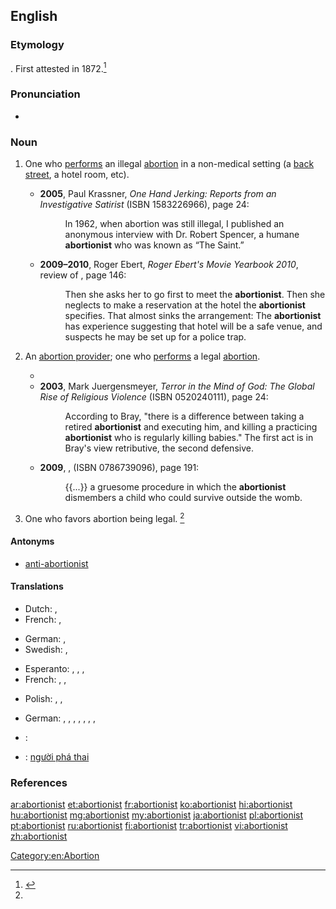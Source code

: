 ==English==
{{rft}}
===Etymology===
{{suffix|abortion|ist}}. First attested in 1872.<ref name=SOED>{{R:SOED5|page=7}}</ref>

===Pronunciation===
* {{a|US}} {{IPA|/əˈbɔɹ.ʃə.nɪst/}}

===Noun===
{{en-noun}}

# {{context|now often|_|historical|lang=en}} One who [[perform]]s an illegal [[abortion]] in a non-medical setting (a [[back street]], a hotel room, etc).
#* '''2005''', Paul Krassner, ''One Hand Jerking: Reports from an Investigative Satirist'' (ISBN 1583226966), page 24:
#*: In 1962, when abortion was still illegal, I published an anonymous interview with Dr. Robert Spencer, a humane '''abortionist''' who was known as “The Saint.”
#* '''2009&ndash;2010''', Roger Ebert, ''Roger Ebert's Movie Yearbook 2010'', review of ''{{w|4 Months, 3 Weeks and 2 Days}}'', page 146:
#*: Then she asks her to go first to meet the '''abortionist'''. Then she neglects to make a reservation at the hotel the '''abortionist''' specifies. That almost sinks the arrangement: The '''abortionist''' has experience suggesting that hotel will be a safe venue, and suspects he may be set up for a police trap.
# {{context|chiefly|in anti-abortion discourse|pejorative|lang=en}} An [[abortion provider]]; one who [[perform]]s a legal [[abortion]].
#* {{quote-book|title=Bioethical Dilemmas: A Jewish Perspective| volume=1| page=277| books.google.com/books?isbn=0881254738| author={{w|J. David Bleich}}| year=1998| passage=Such a fetus is perfectly viable save for the act of the abortionist.}}
#* '''2003''', Mark Juergensmeyer, ''Terror in the Mind of God: The Global Rise of Religious Violence'' (ISBN 0520240111), page 24:
#*: According to Bray, "there is a difference between taking a retired '''abortionist''' and executing him, and killing a practicing '''abortionist''' who is regularly killing babies." The first act is in Bray's view retributive, the second defensive.
#* '''2009''', {{w|Dinesh D'Souza}}, ''{{w|Letters to a Young Conservative}}'' (ISBN 0786739096), page 191:
#*: {{...}} a gruesome procedure in which the '''abortionist''' dismembers a child who could survive outside the womb.
# {{context|in anti-abortion discourse|offensive|lang=en}} One who favors abortion being legal. {{defdate|since the late 19<sup>th</sup> century}}<ref name=SOED/>

====Antonyms====
* {{sense|one who favours abortion being legal}} [[anti-abortionist]] {{gloss|one who opposes abortion being legal}}

====Translations====
{{trans-top|one who performs an illegal (backstreet) abortion}}
* Dutch: {{t|nl|engeltjesmaker|m}}, {{t|nl|engeltjesmaakster|f}}
* French: {{t|fr|faiseur d'anges|m}}, {{t|fr|faiseuse d'anges|f}}
{{trans-mid}}
* German: {{t+|de|Engelmacher|m}}, {{qualifier|euphemistic}} {{gloss|backstreet}} {{t+|de|Engelmacherin|f}}
* Swedish: {{t|sv|änglamakare|c}}, {{t|sv|änglamakerska|c}}
{{trans-bottom}}

{{trans-top|one who performs a legal abortion}}
* Esperanto: {{t|eo|abortigisto}} {{qualifier|♂(♀)}}, {{t|eo|virabortigisto}} {{qualifier|explicitly ♂}}, {{t|eo|abortigistino}} {{qualifier|explicitly ♀}}, {{t|eo|geabortigistoj|p}} {{qualifier|♂♀}}
* French: {{t|fr|médecin avorteur|m}}, {{t+|fr|avorteur|m}}, {{t+|fr|avorteuse|f}}
{{trans-mid}}
* Polish: {{t|pl|aborcjonista|m}}, {{t|pl|aborter|m}}, {{t|pl|aborcjonistka|f}}
{{trans-bottom}}

{{checktrans-top}}
* German: {{t|de|Abtreiber|m}}, {{t|de|Abtreiberin|f}}, {{t|de|Abtreibungsarzt|m}}, {{t|de|Abtreibungsärztin|f}}, {{t|de|abtreibender Arzt|m}}, {{t|de|abtreibende Ärztin|f}}, {{t|de|Abtreibungshelfer|m}}, {{t|de|Abtreibungshelferin|f}}
{{trans-mid}}
* {{ttbc|tr}}: {{t+|tr|kürtajcı}}
* {{ttbc|vi}}: [[người phá thai]]
{{trans-bottom}}

===References===
<references/>

[[Category:en:Abortion]]

[[ar:abortionist]]
[[et:abortionist]]
[[fr:abortionist]]
[[ko:abortionist]]
[[hi:abortionist]]
[[hu:abortionist]]
[[mg:abortionist]]
[[my:abortionist]]
[[ja:abortionist]]
[[pl:abortionist]]
[[pt:abortionist]]
[[ru:abortionist]]
[[fi:abortionist]]
[[tr:abortionist]]
[[vi:abortionist]]
[[zh:abortionist]]